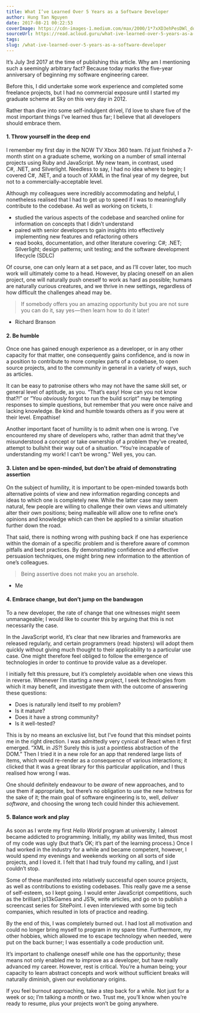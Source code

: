 ```yaml
---
title: What I’ve Learned Over 5 Years as a Software Developer
author: Hung Tan Nguyen
date: 2017-08-21 00:22:53
coverImage: https://cdn-images-1.medium.com/max/2000/1*7xXD3ehPesDWl_doAFroew.png
sourceUrl: https://read.acloud.guru/what-ive-learned-over-5-years-as-a-software-developer-a5a8bf456b11
tags:
slug: /what-ive-learned-over-5-years-as-a-software-developer
---
```


It’s July 3rd 2017 at the time of publishing this article. Why am I mentioning such a seemingly arbitrary fact? Because today marks the five-year anniversary of beginning my software engineering career.

Before this, I did undertake some work experience and completed some freelance projects, but I had no commercial exposure until I started my graduate scheme at Sky on this very day in 2012.

Rather than dive into some self-indulgent drivel, I’d love to share five of the most important things I’ve learned thus far; I believe that all developers should embrace them.

#### 1\. Throw yourself in the deep end

I remember my first day in the NOW TV Xbox 360 team. I’d just finished a 7-month stint on a graduate scheme, working on a number of small internal projects using Ruby and JavaScript. My new team, in contrast, used C#, .NET, and Silverlight. Needless to say, I had no idea where to begin; I covered C#, .NET, and a touch of XAML in the final year of my degree, but not to a commercially-acceptable level.

Although my colleagues were incredibly accommodating and helpful, I nonetheless realised that I had to get up to speed if I was to meaningfully contribute to the codebase. As well as working on tickets, I:

- studied the various aspects of the codebase and searched online for information on concepts that I didn’t understand
- paired with senior developers to gain insights into effectively implementing new features and refactoring others
- read books, documentation, and other literature covering: C#; .NET; Silverlight; design patterns; unit testing; and the software development lifecycle (SDLC)

Of course, one can only learn at a set pace, and as I’ll cover later, too much work will ultimately come to a head. However, by placing oneself on an alien project, one will naturally push oneself to work as hard as possible; humans are naturally curious creatures, and we thrive in new settings, regardless of how difficult the challenges ahead may be.

> If somebody offers you an amazing opportunity but you are not sure you can do it, say yes — then learn how to do it later!

- Richard Branson

#### 2\. Be humble

Once one has gained enough experience as a developer, or in any other capacity for that matter, one consequently gains confidence, and is now in a position to contribute to more complex parts of a codebase, to open source projects, and to the community in general in a variety of ways, such as articles.

It can be easy to patronise others who may not have the same skill set, or general level of aptitude, as you. “That’s easy! How can you not know that?!” or “You _obviously_ forgot to run the build script” may be tempting responses to simple questions, but remember that _you_ were once naïve and lacking knowledge. Be kind and humble towards others as if you were at their level. Empathise!

Another important facet of humility is to admit when one is wrong. I’ve encountered my share of developers who, rather than admit that they’ve misunderstood a concept or take ownership of a problem they’ve created, attempt to bullshit their way out of a situation. “You’re incapable of understanding my work! I can’t be wrong.” Well yes, you can.

#### 3\. Listen and be open-minded, but don’t be afraid of demonstrating assertion

On the subject of humility, it is important to be open-minded towards both alternative points of view and new information regarding concepts and ideas to which one is completely new. While the latter case may seem natural, few people are willing to challenge their own views and ultimately alter their own positions; being malleable will allow one to refine one’s opinions and knowledge which can then be applied to a similar situation further down the road.

That said, there is nothing wrong with pushing back if one has experience within the domain of a specific problem and is therefore aware of common pitfalls and best practices. By demonstrating confidence and effective persuasion techniques, one might bring new information to the attention of one’s colleagues.

> Being assertive does not make you an arsehole.

- Me

#### 4\. Embrace change, but don’t jump on the bandwagon

To a new developer, the rate of change that one witnesses might seem unmanageable; I would like to counter this by arguing that this is not necessarily the case.

In the JavaScript world, it’s clear that new libraries and frameworks are released regularly, and certain programmers (read: hipsters) will adopt them quickly without giving much thought to their applicability to a particular use case. One might therefore feel obliged to follow the emergence of technologies in order to continue to provide value as a developer.

I initially felt this pressure, but it’s completely avoidable when one views this in reverse. Whenever I’m starting a new project, I seek technologies from which it may benefit, and investigate them with the outcome of answering these questions:

- Does is naturally lend itself to my problem?
- Is it mature?
- Does it have a strong community?
- Is it well-tested?

This is by no means an exclusive list, but I’ve found that this mindset points me in the right direction. I was admittedly very cynical of React when it first emerged. “XML in JS?! Surely this is just a pointless abstraction of the DOM.” Then I tried it in a new role for an app that rendered large lists of items, which would re-render as a consequence of various interactions; it clicked that it was a great library for this particular application, and I thus realised how wrong I was.

One should definitely endeavour to be _aware_ of new approaches, and to use them if appropriate, but there’s no obligation to use the new hotness for the sake of it; the main goal of software engineering is to, well, _deliver software_, and choosing the wrong tech could hinder this achievement.

#### 5\. Balance work and play

As soon as I wrote my first _Hello World_ program at university, I almost became addicted to programming. Initially, my ability was limited, thus most of my code was ugly (but that’s OK; it’s part of the learning process.) Once I had worked in the industry for a while and became competent, however, I would spend my evenings and weekends working on all sorts of side projects, and I loved it. I felt that I had truly found my calling, and I just couldn’t stop.

Some of these manifested into relatively successful open source projects, as well as contributions to existing codebases. This really gave me a sense of self-esteem, so I kept going. I would enter JavaScript competitions, such as the brilliant js13kGames and JS1k, write articles, and go on to publish a screencast series for SitePoint. I even interviewed with some big tech companies, which resulted in lots of practice and reading.

By the end of this, I was completely burned out. I had lost all motivation and could no longer bring myself to program in my spare time. Furthermore, my other hobbies, which allowed me to escape technology when needed, were put on the back burner; I was essentially a code production unit.

It’s important to challenge oneself while one has the opportunity; these means not only enabled me to improve as a developer, but have really advanced my career. However, rest is critical. You’re a human being; your capacity to learn abstract concepts and work without sufficient breaks will naturally diminish, given our evolutionary origins.

If you feel burnout approaching, take a step back for a while. Not just for a week or so; I’m talking a month or two. Trust me, you’ll know when you’re ready to resume, plus your projects won’t be going anywhere.
